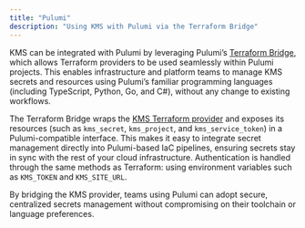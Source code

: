 ```yaml
---
title: "Pulumi"
description: "Using KMS with Pulumi via the Terraform Bridge"
---
```


KMS can be integrated with Pulumi by leveraging Pulumi’s [Terraform Bridge](https://www.pulumi.com/blog/any-terraform-provider/), 
which allows Terraform providers to be used seamlessly within Pulumi projects. This enables infrastructure and platform teams to manage KMS secrets and resources 
using Pulumi’s familiar programming languages (including TypeScript, Python, Go, and C#), without any change to existing workflows.

The Terraform Bridge wraps the [KMS Terraform provider](/integrations/frameworks/terraform) and exposes its resources (such as `kms_secret`, `kms_project`, and `kms_service_token`) 
in a Pulumi-compatible interface. This makes it easy to integrate secret management directly into Pulumi-based IaC pipelines, ensuring secrets stay in sync with 
the rest of your cloud infrastructure. Authentication is handled through the same methods as Terraform: using environment variables such as `KMS_TOKEN` and `KMS_SITE_URL`.

By bridging the KMS provider, teams using Pulumi can adopt secure, centralized secrets management without compromising on their toolchain or language preferences.